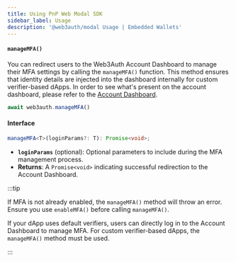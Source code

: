 ```yaml
---
title: Using PnP Web Modal SDK
sidebar_label: Usage
description: '@web3auth/modal Usage | Embedded Wallets'
---
```



#### `manageMFA()`

You can redirect users to the Web3Auth Account Dashboard to manage their MFA settings by calling the `manageMFA()` function. This method ensures that identity details are injected into the dashboard internally for custom verifier-based dApps. In order to see what's present on the account dashboard, please refer to the [Account Dashboard](/features/account-dashboard).

```javascript
await web3auth.manageMFA()
```

#### Interface

```typescript
manageMFA<T>(loginParams?: T): Promise<void>;
```

- **`loginParams`** (optional): Optional parameters to include during the MFA management process.
- **Returns**: A `Promise<void>` indicating successful redirection to the Account Dashboard.

:::tip

If MFA is not already enabled, the `manageMFA()` method will throw an error. Ensure you use `enableMFA()` before calling `manageMFA()`.

If your dApp uses default verifiers, users can directly log in to the Account Dashboard to manage MFA. For custom verifier-based dApps, the `manageMFA()` method must be used.

:::
